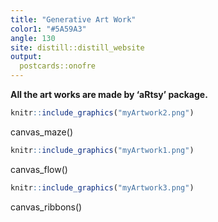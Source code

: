 ```yaml
---
title: "Generative Art Work"
color1: "#5A59A3"
angle: 130
site: distill::distill_website
output:
  postcards::onofre 
---
```

 

**All the art works are made by 'aRtsy' package.**


```r
knitr::include_graphics("myArtwork2.png")
```
canvas_maze()


```r
knitr::include_graphics("myArtwork1.png")
```
canvas_flow()


```r
knitr::include_graphics("myArtwork3.png")
```
canvas_ribbons()
